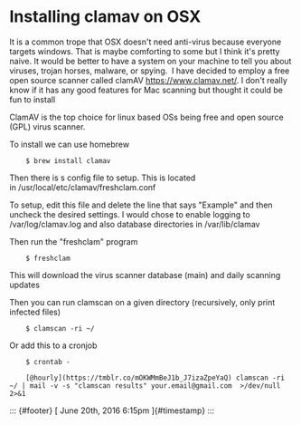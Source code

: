 

Installing clamav on OSX
========================

It is a common trope that OSX doesn't need anti-virus because everyone targets
windows. That is maybe comforting to some but I think it's pretty naive. It
would be better to have a system on your machine to tell you about viruses,
trojan horses, malware, or spying.  I have decided to employ a free open source
scanner called clamAV <https://www.clamav.net/>. I don't really know if it has
any good features for Mac scanning but thought it could be fun to install


ClamAV is the top choice for linux based OSs being free and open source (GPL)
virus scanner.



To install we can use homebrew

```
    $ brew install clamav
```


Then there is s config file to setup. This is located
in /usr/local/etc/clamav/freshclam.conf



To setup, edit this file and delete the line that says "Example" and
then uncheck the desired settings. I would chose to enable logging to
/var/log/clamav.log and also database directories in /var/lib/clamav

Then run the "freshclam" program

```
    $ freshclam
```


This will download the virus scanner database (main) and daily scanning
updates



Then you can run clamscan on a given directory (recursively, only print
infected files)

```
    $ clamscan -ri ~/
```


Or add this to a cronjob

```
    $ crontab -

    [@hourly](https://tmblr.co/mOKWMmBeJ1b_J7izaZpeYaQ) clamscan -ri
~/ | mail -v -s "clamscan results" your.email@gmail.com  >/dev/null
2>&1

```


::: {#footer}
[ June 20th, 2016 6:15pm ]{#timestamp}
:::



